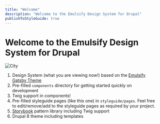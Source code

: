 ```yaml
---
title: "Welcome"
description: "Welcome to the Emulsify Design System for Drupal"
publishToStyleGuide: true
---
```


# Welcome to the Emulsify Design System for Drupal

![City](./city.jpg)

1. Design System (what you are viewing now!) based on the [Emulsify Gatsby Theme](https://github.com/fourkitchens/gatsby-theme-emulsify)
1. Pre-filled `components` directory for getting started quickly on development
1. Twig support in components!
1. Pre-filled styleguide pages (like this one) in `styleguide/pages`. Feel free to edit/remove/add to the styleguide pages as required by your project.
1. [Storybook](https://storybook.js.org/) pattern library including Twig support
1. Drupal 8 theme including templates
